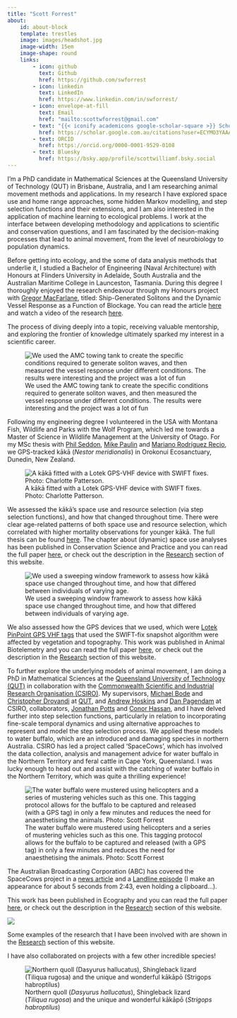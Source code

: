 ```yaml
---
title: "Scott Forrest"
about:
    id: about-block
    template: trestles
    image: images/headshot.jpg
    image-width: 15em
    image-shape: round
    links:
        - icon: github
          text: Github
          href: https://github.com/swforrest
        - icon: linkedin
          text: LinkedIn
          href: https://www.linkedin.com/in/swforrest/
        - icon: envelope-at-fill
          text: Email
          href: "mailto:scottwforrest@gmail.com"  
        - text: "{{< iconify academicons google-scholar-square >}} Scholar"
          href: https://scholar.google.com.au/citations?user=ECYMO3YAAAAJ&hl=en&authuser=1
        - text: ORCID
          href: https://orcid.org/0000-0001-9529-0108
        - text: Bluesky
          href: https://bsky.app/profile/scottwilliamf.bsky.social
---
```


::: {#about-block}

I'm a PhD candidate in Mathematical Sciences at the Queensland University of Technology (QUT) in Brisbane, Australia, and I am researching animal movement methods and applications. In my research I have explored space use and home range approaches, some hidden Markov modelling, and step selection functions and their extensions, and I am also interested in the application of machine learning to ecological problems. I work at the interface between developing methodology and applications to scientific and conservation questions, and I am fascinated by the decision-making processes that lead to animal movement, from the level of neurobiology to population dynamics.

:::

  

Before getting into ecology, and the some of data analysis methods that underlie it, I studied a Bachelor of Engineering (Naval Architecture) with Honours at Flinders University in Adelaide, South Australia and the Australian Maritime College in Launceston, Tasmania. During this degree I thoroughly enjoyed the research endeavour through my Honours project with [Gregor MacFarlane](https://discover.utas.edu.au/gregorm), titled: Ship-Generated Solitons and the Dynamic Vessel Response as a Function of Blockage. You can read the article [here](files\FORREST_Scott - BEng (Hons) AMC Journal Article.pdf) and watch a video of the research [here](https://www.youtube.com/watch?v=D14QuUL8x60&ab_channel=ScottForrest).

The process of diving deeply into a topic, receiving valuable mentorship, and exploring the frontier of knowledge ultimately sparked my interest in a scientific career.

![We used the AMC towing tank to create the specific conditions required to generate soliton waves, and then measured the vessel response under different conditions. The results were interesting and the project was a lot of fun](/images/solitons.png)

Following my engineering degree I volunteered in the USA with Montana Fish, Wildlife and Parks with the Wolf Program, which led me towards a Master of Science in Wildlife Management at the University of Otago. For my MSc thesis with [Phil Seddon](https://www.otago.ac.nz/zoology/staff/professor-phil-seddon), [Mike Paulin](https://www.otago.ac.nz/zoology/staff/associate-professor-mike-paulin) and [Mariano Rodríguez Recio](https://scholar.google.com/citations?user=nb72jnQAAAAJ&hl=en), we GPS-tracked kākā (*Nestor meridionalis*) in Orokonui Ecosanctuary, Dunedin, New Zealand. 

![A kākā fitted with a Lotek GPS-VHF device with SWIFT fixes. Photo: Charlotte Patterson.](images/Figure S.3 - Kaka with device.png)

We assessed the kākā's space use and resource selection (via step selection functions), and how that changed throughout time. There were clear age-related patterns of both space use and resource selection, which correlated with higher mortality observations for younger kākā. The full thesis can be found [here](https://ourarchive.otago.ac.nz/esploro/outputs/graduate/Space-use-and-resourceselection-of-the/9926480331601891). The chapter about (dynamic) space use analyses has been published in Conservation Science and Practice and you can read the full paper [here](https://conbio.onlinelibrary.wiley.com/doi/10.1111/csp2.13119), or check out the description in the [Research](/research) section of this website.

![We used a sweeping window framework to assess how kākā space use changed throughout time, and how that differed between individuals of varying age.](/images/all_ud_spatial_gif_20221115.gif)

We also assessed how the GPS devices that we used, which were [Lotek PinPoint GPS VHF tags](https://www.lotek.com/products/pinpoint-gps-vhf/) that used the SWIFT-fix snapshot algorithm were affected by vegetation and topography. This work was published in Animal Biotelemetry and you can read the full paper [here](https://animalbiotelemetry.biomedcentral.com/articles/10.1186/s40317-022-00289-9), or check out the description in the [Research](/research) section of this website.

To further explore the underlying models of animal movement, I am doing a PhD in Mathematical Sciences at the [Queensland University of Technology (QUT)](https://www.qut.edu.au/) in collaboration with the [Commonwealth Scientific and Industrial Research Organisation (CSIRO)](https://www.csiro.au/en/). My supervisors, [Michael Bode](https://michaelbode.wordpress.com/) and [Christopher Drovandi](https://www.qut.edu.au/about/our-people/academic-profiles/c.drovandi) at [QUT](https://www.qut.edu.au/), and [Andrew Hoskins](https://people.csiro.au/h/a/andrew-hoskins) and [Dan Pagendam](https://people.csiro.au/P/D/Dan-Pagendam) at CSIRO, collaborators, [Jonathan Potts](https://www.sheffield.ac.uk/mps/people/all-academic-staff/jonathan-potts) and [Conor Hassan](https://www.conorhassan.com/), and I have delved further into step selection functions, particularly in relation to incorporating fine-scale temporal dynamics and using alternative approaches to represent and model the step selection process. We applied these models to water buffalo, which are an introduced and damaging species in northern Australia. CSIRO has led a project called 'SpaceCows', which has involved the data collection, analysis and management advice for water buffalo in the Northern Territory and feral cattle in Cape York, Queensland. I was lucky enough to head out and assist with the catching of water buffalo in the Northern Territory, which was quite a thrilling experience!

![The water buffalo were mustered using helicopters and a series of mustering vehicles such as this one. This tagging protocol allows for the buffalo to be captured and released (with a GPS tag) in only a few minutes and reduces the need for anaesthetising the animals. Photo: Scott Forrest](/images\DSCF8916.JPG)

The Australian Broadcasting Corporation (ABC) has covered the SpaceCows project in a [news article](https://www.abc.net.au/news/rural/2023-11-19/spacecows-csiro-indigenous-rangers-buffalo-surveillance/103103624) and a [Landline episode](https://www.youtube.com/watch?v=5TIFDJOnDVM&ab_channel=ABCAustralia) (I make an appearance for about 5 seconds from 2:43, even holding a clipboard...).

This work has been published in Ecography and you can read the full paper [here](https://nsojournals.onlinelibrary.wiley.com/doi/10.1111/ecog.07421), or check out the description in the [Research](/research) section of this website.

![](images/ecography_socials_image.jpg)

Some examples of the research that I have been involved with are shown in the [Research](/research) section of this website. 

I have also collaborated on projects with a few other incredible species!

![Northern quoll (*Dasyurus hallucatus*), Shingleback lizard (*Tiliqua rugosa*) and the unique and wonderful kākāpō (*Strigops habroptilus*)](images/study_species.png)